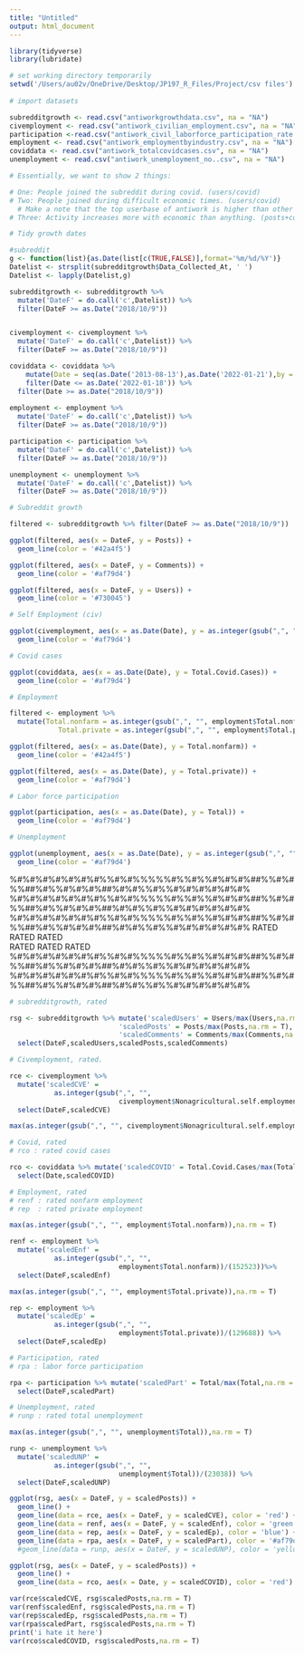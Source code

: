---
title: "Untitled"
output: html_document
---


```{r}
library(tidyverse)
library(lubridate)

# set working directory temporarily
setwd('/Users/au02v/OneDrive/Desktop/JP197_R_Files/Project/csv files')
      
# import datasets

subredditgrowth <- read.csv("antiworkgrowthdata.csv", na = "NA")
civemployment <- read.csv("antiwork_civilian_employment.csv", na = "NA")
participation <-read.csv("antiwork_civil_laborforce_participation_rate.csv",na = "NA")
employment <- read.csv("antiwork_employmentbyindustry.csv", na = "NA")
coviddata <- read.csv("antiwork_totalcovidcases.csv", na = "NA")
unemployment <- read.csv("antiwork_unemployment_no..csv", na = "NA")

```

```{r}
# Essentially, we want to show 2 things:

# One: People joined the subreddit during covid. (users/covid)
# Two: People joined during difficult economic times. (users/covid)
  # Make a note that the top userbase of antiwork is higher than other subreddits
# Three: Activity increases more with economic than anything. (posts+comments/econ)

```



```{r}
# Tidy growth dates

#subreddit
g <- function(list){as.Date(list[c(TRUE,FALSE)],format='%m/%d/%Y')}
Datelist <- strsplit(subredditgrowth$Data_Collected_At, ' ')
Datelist <- lapply(Datelist,g)

subredditgrowth <- subredditgrowth %>%
  mutate('DateF' = do.call('c',Datelist)) %>%
  filter(DateF >= as.Date("2018/10/9"))


civemployment <- civemployment %>%
  mutate('DateF' = do.call('c',Datelist)) %>%
  filter(DateF >= as.Date("2018/10/9"))

coviddata <- coviddata %>%  
    mutate(Date = seq(as.Date('2013-08-13'),as.Date('2022-01-21'),by = "day")) %>%
    filter(Date <= as.Date('2022-01-18')) %>%
  filter(Date >= as.Date("2018/10/9"))
  
employment <- employment %>%
  mutate('DateF' = do.call('c',Datelist)) %>%
  filter(DateF >= as.Date("2018/10/9"))

participation <- participation %>%
  mutate('DateF' = do.call('c',Datelist)) %>%
  filter(DateF >= as.Date("2018/10/9"))

unemployment <- unemployment %>%
  mutate('DateF' = do.call('c',Datelist)) %>%
  filter(DateF >= as.Date("2018/10/9"))

```

```{r}
# Subreddit growth

filtered <- subredditgrowth %>% filter(DateF >= as.Date("2018/10/9"))

ggplot(filtered, aes(x = DateF, y = Posts)) +
  geom_line(color = '#42a4f5')

ggplot(filtered, aes(x = DateF, y = Comments)) +
  geom_line(color = '#af79d4')

ggplot(filtered, aes(x = DateF, y = Users)) +
  geom_line(color = '#730045')
```

```{r}
# Self Employment (civ)

ggplot(civemployment, aes(x = as.Date(Date), y = as.integer(gsub(",", "", civemployment$Nonagricultural.self.employment)))) +
  geom_line(color = '#af79d4')
```

```{r}
# Covid cases

ggplot(coviddata, aes(x = as.Date(Date), y = Total.Covid.Cases)) +
  geom_line(color = '#af79d4')
```

```{r}
# Employment

filtered <- employment %>%
  mutate(Total.nonfarm = as.integer(gsub(",", "", employment$Total.nonfarm)),
            Total.private = as.integer(gsub(",", "", employment$Total.private)))

ggplot(filtered, aes(x = as.Date(Date), y = Total.nonfarm)) +
  geom_line(color = '#42a4f5')

ggplot(filtered, aes(x = as.Date(Date), y = Total.private)) +
  geom_line(color = '#af79d4')

```

```{r}
# Labor force participation

ggplot(participation, aes(x = as.Date(Date), y = Total)) +
  geom_line(color = '#af79d4')

```

```{r}
# Unemployment

ggplot(unemployment, aes(x = as.Date(Date), y = as.integer(gsub(",", "", Total)))) +
  geom_line(color = '#af79d4')
```

%#%#%#%#%#%#%#%%#%#%%%%%#%%#%%#%#%#%##%%#%#%%##%#%%#%#%#%##%#%#%%#%%#%#%#%#%#%#%
%#%#%#%#%#%#%#%%#%#%%%%%#%%#%%#%#%#%##%%#%#%%##%#%%#%#%#%##%#%#%%#%%#%#%#%#%#%#%
%#%#%#%#%#%#%#%%#%#%%%%%#%%#%%#%#%#%##%%#%#%%##%#%%#%#%#%##%#%#%%#%%#%#%#%#%#%#%
RATED                           RATED                    RATED   
  RATED          RATED                          RATED
%#%#%#%#%#%#%#%%#%#%%%%%#%%#%%#%#%#%##%%#%#%%##%#%%#%#%#%##%#%#%%#%%#%#%#%#%#%#%
%#%#%#%#%#%#%#%%#%#%%%%%#%%#%%#%#%#%##%%#%#%%##%#%%#%#%#%##%#%#%%#%%#%#%#%#%#%#%

```{r}
# subredditgrowth, rated

rsg <- subredditgrowth %>% mutate('scaledUsers' = Users/max(Users,na.rm = T),
                           'scaledPosts' = Posts/max(Posts,na.rm = T),
                           'scaledComments' = Comments/max(Comments,na.rm = T)) %>%
  select(DateF,scaledUsers,scaledPosts,scaledComments)
```


```{r}

# Civemployment, rated.

rce <- civemployment %>% 
  mutate('scaledCVE' = 
           as.integer(gsub(",", "",
                           civemployment$Nonagricultural.self.employment))/(9555)) %>%
  select(DateF,scaledCVE)

max(as.integer(gsub(",", "", civemployment$Nonagricultural.self.employment)),na.rm = T)
```

```{r}
# Covid, rated
# rco : rated covid cases

rco <- coviddata %>% mutate('scaledCOVID' = Total.Covid.Cases/max(Total.Covid.Cases,na.rm = T)) %>%
  select(Date,scaledCOVID)
```

```{r}
# Employment, rated
# renf : rated nonfarm employment
# rep  : rated private employment

max(as.integer(gsub(",", "", employment$Total.nonfarm)),na.rm = T)

renf <- employment %>% 
  mutate('scaledEnf' = 
           as.integer(gsub(",", "",
                           employment$Total.nonfarm))/(152523))%>%
  select(DateF,scaledEnf)

max(as.integer(gsub(",", "", employment$Total.private)),na.rm = T)

rep <- employment %>% 
  mutate('scaledEp' = 
           as.integer(gsub(",", "",
                           employment$Total.private))/(129688)) %>%
  select(DateF,scaledEp)
```

```{r}
# Participation, rated
# rpa : labor force participation

rpa <- participation %>% mutate('scaledPart' = Total/max(Total,na.rm = T)) %>%
  select(DateF,scaledPart)
```

```{r}
# Unemployment, rated
# runp : rated total unemployment

max(as.integer(gsub(",", "", unemployment$Total)),na.rm = T)

runp <- unemployment %>% 
  mutate('scaledUNP' = 
           as.integer(gsub(",", "",
                           unemployment$Total))/(23038)) %>%
  select(DateF,scaledUNP)
```




```{r}
ggplot(rsg, aes(x = DateF, y = scaledPosts)) +
  geom_line() +
  geom_line(data = rce, aes(x = DateF, y = scaledCVE), color = 'red') +
  geom_line(data = renf, aes(x = DateF, y = scaledEnf), color = 'green') +
  geom_line(data = rep, aes(x = DateF, y = scaledEp), color = 'blue') +
  geom_line(data = rpa, aes(x = DateF, y = scaledPart), color = '#af79d4')# +
  #geom_line(data = runp, aes(x = DateF, y = scaledUNP), color = 'yellow')

ggplot(rsg, aes(x = DateF, y = scaledPosts)) +
  geom_line() +
  geom_line(data = rco, aes(x = Date, y = scaledCOVID), color = 'red')
```


```{r}
var(rce$scaledCVE, rsg$scaledPosts,na.rm = T)
var(renf$scaledEnf, rsg$scaledPosts,na.rm = T)
var(rep$scaledEp, rsg$scaledPosts,na.rm = T)
var(rpa$scaledPart, rsg$scaledPosts,na.rm = T)
print('i hate it here')
var(rco$scaledCOVID, rsg$scaledPosts,na.rm = T)
```
